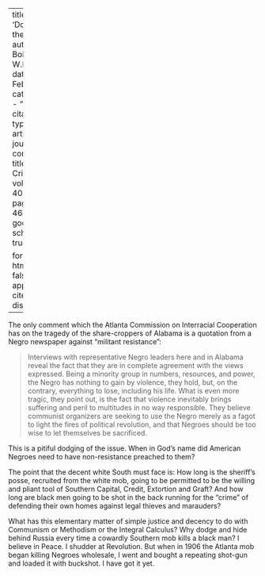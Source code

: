 
---
title: 'Dodging the Issue'
author: Du Bois, W.E.B.
date: Feb. 1933
categories: 
  - ""
citation: 
  type: article-journal
  container-title: The Crisis
  volume: 40
  issue: 2
  page: 45-46
google-scholar: true

format:
  html:
    toc: false
    appendix-cite-as: display
---


The  only comment which the Atlanta Commission on Interracial Cooperation has on the tragedy of the share-croppers of Alabama is a quotation from a Negro newspaper against "militant resistance":

> Interviews with representative Negro leaders here and in Alabama reveal the fact that they are in complete agreement with the views expressed. Being a minority group in numbers, resources, and power, the Negro has nothing to gain by violence, they hold, but, on the contrary, everything to lose, including his life. What is even more tragic, they point out, is the fact that violence inevitably brings suffering and peril to multitudes in no way responsible. They believe communist organizers are seeking to use the Negro merely as a fagot to light the fires of political revolution, and that Negroes should be too wise to let themselves be sacrificed.

 This is a pitiful dodging of the issue. When in God's name did American Negroes need to have non-resistance preached to them?

The point that the decent white South must face is: How long is the sheriff's posse, recruited from the white mob, going to be permitted to be the willing and pliant tool of Southern Capital, Credit, Extortion and Graft? And how long are black men going to be shot in the back running for the "crime" of defending their own homes against legal thieves and marauders?

What has this elementary matter of simple justice and decency to do with Communism or Methodism or the Integral Calculus? Why dodge and hide behind Russia every time a cowardly Southern mob kills a black man? I believe in Peace. I shudder at Revolution. But when in 1906 the Atlanta mob began killing Negroes wholesale, I went and bought a repeating shot-gun and loaded it with buckshot. I have got it yet.

